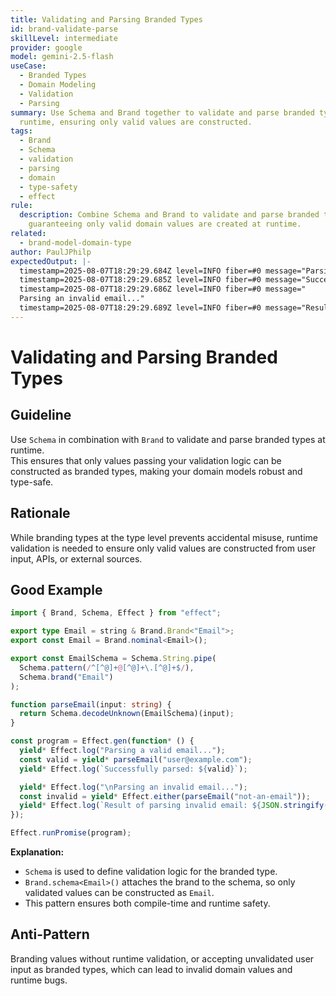 ```yaml
---
title: Validating and Parsing Branded Types
id: brand-validate-parse
skillLevel: intermediate
provider: google
model: gemini-2.5-flash
useCase:
  - Branded Types
  - Domain Modeling
  - Validation
  - Parsing
summary: Use Schema and Brand together to validate and parse branded types at
  runtime, ensuring only valid values are constructed.
tags:
  - Brand
  - Schema
  - validation
  - parsing
  - domain
  - type-safety
  - effect
rule:
  description: Combine Schema and Brand to validate and parse branded types,
    guaranteeing only valid domain values are created at runtime.
related:
  - brand-model-domain-type
author: PaulJPhilp
expectedOutput: |-
  timestamp=2025-08-07T18:29:29.684Z level=INFO fiber=#0 message="Parsing a valid email..."
  timestamp=2025-08-07T18:29:29.685Z level=INFO fiber=#0 message="Successfully parsed: user@example.com"
  timestamp=2025-08-07T18:29:29.686Z level=INFO fiber=#0 message="
  Parsing an invalid email..."
  timestamp=2025-08-07T18:29:29.689Z level=INFO fiber=#0 message="Result of parsing invalid email: {\"_id\":\"Either\",\"_tag\":\"Left\",\"left\":{\"_id\":\"ParseError\",\"message\":\"a string matching the pattern ^[^@]+@[^@]+\\.[^@]+$ & Brand<\"Email\">\n└─ Predicate refinement failure\n   └─ Expected a string matching the pattern ^[^@]+@[^@]+\\.[^@]+$, actual \"not-an-email\"\"}}"
---
```


# Validating and Parsing Branded Types

## Guideline

Use `Schema` in combination with `Brand` to validate and parse branded types at runtime.  
This ensures that only values passing your validation logic can be constructed as branded types, making your domain models robust and type-safe.

## Rationale

While branding types at the type level prevents accidental misuse, runtime validation is needed to ensure only valid values are constructed from user input, APIs, or external sources.

## Good Example

```typescript
import { Brand, Schema, Effect } from "effect";

export type Email = string & Brand.Brand<"Email">;
export const Email = Brand.nominal<Email>();

export const EmailSchema = Schema.String.pipe(
  Schema.pattern(/^[^@]+@[^@]+\.[^@]+$/),
  Schema.brand("Email")
);

function parseEmail(input: string) {
  return Schema.decodeUnknown(EmailSchema)(input);
}

const program = Effect.gen(function* () {
  yield* Effect.log("Parsing a valid email...");
  const valid = yield* parseEmail("user@example.com");
  yield* Effect.log(`Successfully parsed: ${valid}`);

  yield* Effect.log("\nParsing an invalid email...");
  const invalid = yield* Effect.either(parseEmail("not-an-email"));
  yield* Effect.log(`Result of parsing invalid email: ${JSON.stringify(invalid)}`);
});

Effect.runPromise(program);

```

**Explanation:**  
- `Schema` is used to define validation logic for the branded type.
- `Brand.schema<Email>()` attaches the brand to the schema, so only validated values can be constructed as `Email`.
- This pattern ensures both compile-time and runtime safety.

## Anti-Pattern

Branding values without runtime validation, or accepting unvalidated user input as branded types, which can lead to invalid domain values and runtime bugs.